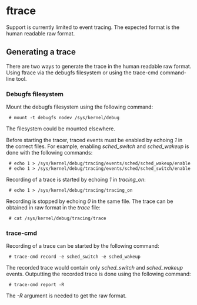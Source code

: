 
= ftrace =

Support is currently limited to event tracing. The expected format is the human readable raw format.

== Generating a trace ==

There are two ways to generate the trace in the human readable raw format. Using ftrace via the debugfs filesystem or using the trace-cmd command-line tool.

=== Debugfs filesystem ===

Mount the debugfs filesystem using the following command:

  # mount -t debugfs nodev /sys/kernel/debug

The filesystem could be mounted elsewhere.

Before starting the tracer, traced events must be enabled by echoing ''1'' in the correct files.
For example, enabling ''sched_switch'' and ''sched_wakeup'' is done with the following commands:

  # echo 1 > /sys/kernel/debug/tracing/events/sched/sched_wakeup/enable
  # echo 1 > /sys/kernel/debug/tracing/events/sched/sched_switch/enable

Recording of a trace is started by echoing ''1'' in ''tracing_on'':

  # echo 1 > /sys/kernel/debug/tracing/tracing_on

Recording is stopped by echoing ''0'' in the same file.
The trace can be obtained in raw format in the ''trace'' file:

  # cat /sys/kernel/debug/tracing/trace

=== trace-cmd ===

Recording of a trace can be started by the following command:

  # trace-cmd record -e sched_switch -e sched_wakeup

The recorded trace would contain only ''sched_switch'' and ''sched_wakeup'' events. Outputting the recorded trace is done using the following command:

  # trace-cmd report -R

The ''-R'' argument is needed to get the raw format.